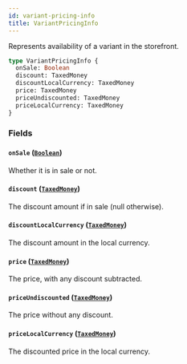 ```yaml
---
id: variant-pricing-info
title: VariantPricingInfo
---
```


Represents availability of a variant in the storefront.

```graphql
type VariantPricingInfo {
  onSale: Boolean
  discount: TaxedMoney
  discountLocalCurrency: TaxedMoney
  price: TaxedMoney
  priceUndiscounted: TaxedMoney
  priceLocalCurrency: TaxedMoney
}
```

### Fields

#### `onSale` ([`Boolean`](/developer/api-reference/scalars/boolean.mdx))

Whether it is in sale or not.

#### `discount` ([`TaxedMoney`](/developer/api-reference/objects/taxed-money.mdx))

The discount amount if in sale (null otherwise).

#### `discountLocalCurrency` ([`TaxedMoney`](/developer/api-reference/objects/taxed-money.mdx))

The discount amount in the local currency.

#### `price` ([`TaxedMoney`](/developer/api-reference/objects/taxed-money.mdx))

The price, with any discount subtracted.

#### `priceUndiscounted` ([`TaxedMoney`](/developer/api-reference/objects/taxed-money.mdx))

The price without any discount.

#### `priceLocalCurrency` ([`TaxedMoney`](/developer/api-reference/objects/taxed-money.mdx))

The discounted price in the local currency.
